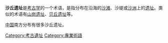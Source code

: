{{Unreferenced|time=2022-01-11T03:32:47+00:00}}
'''沙丘遗址'''是[[考古学|考古学]]的一个术语，是指分布在沿海的[[沙滩|沙滩]]、沙堤或[[沙洲|沙洲]]上的[[遗址|遗址]]。类似的术语有[[山岗遗址|山岗遗址]]、[[贝丘遗址|贝丘遗址]]等。

[[中国|中国]]南方分布有很多沙丘遗址。
{{Archaeology-stub}}
[[Category:考古遺址|Category:考古遺址]]
[[Category:專業術語|Category:專業術語]]